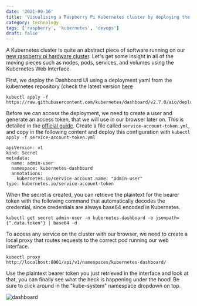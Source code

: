 ```yaml
---
date: '2021-09-16'
title: 'Visualising a Raspberry Pi Kubernetes cluster by deploying the k8s web interface'
category: technology
tags: ['raspberry', 'kubernetes', 'devops']
draft: false
---
```


A Kubernetes cluster is quite an abstract piece of software running on our [new raspberry pi hardware cluster](/blog/kubernetes-cluster-build-with-raspberry-pi-and-poe-hats). Let's get some insight in all of the moving pieces such as nodes, pods, services, and volumes using the Kubernetes Web Interface.

First, we deploy the Dashboard UI using a deployment yaml from the kubernetes repository (check the latest version [here](https://kubernetes.io/docs/tasks/access-application-cluster/web-ui-dashboard/)

```
kubectl apply -f https://raw.githubusercontent.com/kubernetes/dashboard/v2.7.0/aio/deploy/recommended.yaml
```

Before we can access the deployment, we need to create a user and generate an access token, that we will use in our browser later on. This is detailed in the [official guide](https://github.com/kubernetes/dashboard/blob/master/docs/user/access-control/creating-sample-user.md). Create a file called `service-account-token.yml`, and copy in the following content and deploy this configuration with `kubectl apply -f service-account-token.yml`

```
apiVersion: v1
kind: Secret
metadata:
  name: admin-user
  namespace: kubernetes-dashboard
  annotations:
    kubernetes.io/service-account.name: "admin-user"
type: kubernetes.io/service-account-token
```

When the secret is created, you can retrieve the plaintext for the bearer token with the following command that automatically decodes the credential, since credentials are always base64 encoded in Kubernetes.

```
kubectl get secret admin-user -n kubernetes-dashboard -o jsonpath={".data.token"} | base64 -d
```

To access any service on the cluster with our browser, we need to create a local proxy that routes requests to the correct pod running our web interface.

```
kubectl proxy
http://localhost:8001/api/v1/namespaces/kubernetes-dashboard/
```

Use the plaintext bearer token you just retrieved in the interface and look at that, you can finally see what the heck is happening under the hood! Be sure to click around in the "kube-system" namespace dropdown on top.

![dashboard](../assets/images/2021-09-16-dashboard.png)
